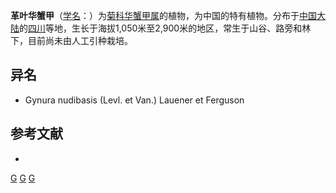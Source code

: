 {{Speciesbox 
| genus = Sinacalia
| species = cardi
| authority = (C. Winkl.) C. Jeffrey et [[陈艺林|Y. L. Chen]]
}}

'''革叶华蟹甲'''（[[学名|学名]]：{{lang|la|''Sinacalia cardi''}}）为[[菊科|菊科]][[华蟹甲属|华蟹甲属]]的植物，为中国的特有植物。分布于[[中国大陆|中国大陆]]的[[四川|四川]]等地，生长于海拔1,050米至2,900米的地区，常生于山谷、路旁和林下，目前尚未由人工引种栽培。

== 异名 ==
* Gynura nudibasis (Levl. et Van.) Lauener et Ferguson

== 参考文献 ==
<div class="references-small">
* {{cite web| url =http://www.bioinfo.cn/db05/KmzwSpecies.php?action=view&id=5516| title =革叶华蟹甲| work =《中国高等植物数据库全库》| publisher =中国科学院微生物研究所| author =昆明植物研究所| accessdate =2009-02-25| deadurl =yes| archiveurl =https://web.archive.org/web/20160305050739/http://www.bioinfo.cn/db05/KmzwSpecies.php?action=view&id=5516| archivedate =2016-03-05}}
</div>

{{taxonbar}}

[[Category:华蟹甲属|G]]
[[Category:中國特有植物|G]]
[[Category:四川植物|G]]


{{植物小作品}}
